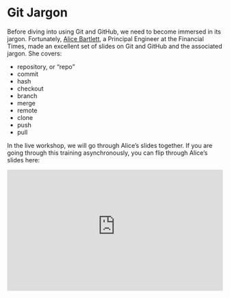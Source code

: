 # Git Jargon

Before diving into using Git and GitHub, we need to become immersed in its 
jargon. Fortunately, [Alice Bartlett](https://github.com/alicebartlett), a 
Principal Engineer at the Financial Times, made an excellent set of slides on 
Git and GitHub and the associated jargon. She covers:

* repository, or "repo"
* commit
* hash
* checkout
* branch
* merge
* remote
* clone
* push 
* pull

In the live workshop, we will go through Alice's slides together. If you are 
going through this training asynchronously, you can flip through Alice's slides 
here: 

<style>
  .embed-responsive {
    position: relative;
    width: 100%;
    padding-bottom: 56.25%; /* 16:9 aspect ratio */
    height: 0;
    overflow: hidden;
  }
  
  .embed-responsive-item {
    position: absolute;
    top: 0;
    left: 0;
    bottom: 0;
    right: 0;
    width: 100%;
    height: 100%;
    border: 0;
  }

  /* Default style for larger screens */
  @media (min-width: 768px) {
    .embed-responsive-item {
      transform: scale(1); /* No scaling */
    }
  }

  /* Style for smaller screens */
  @media (max-width: 767px) {
    .embed-responsive-item {
      transform: scale(0.8); /* Scale down the content */
      transform-origin: top left; /* Ensure scaling starts from the top-left corner */
    }
  }
</style>

<div class="embed-responsive embed-responsive-16by9">
  <iframe class="embed-responsive-item" src="https://bph-storage.s3.us-west-1.amazonaws.com/git-for-humans/git-for-designers.pdf" allowfullscreen></iframe>
</div>
